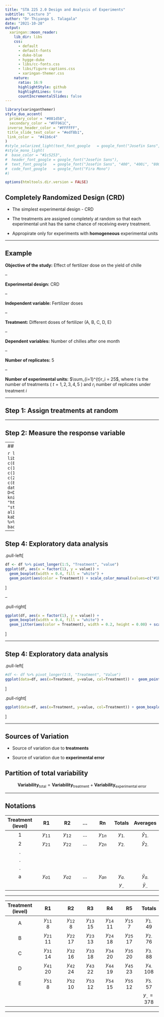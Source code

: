 ```yaml
---
title: "STA 225 2.0 Design and Analysis of Experiments"
subtitle: "Lecture 3"
author: "Dr Thiyanga S. Talagala"
date: "2021-10-28"
output:
  xaringan::moon_reader:
    lib_dir: libs
    css: 
      - default
      - default-fonts
      - duke-blue
      - hygge-duke
      - libs/cc-fonts.css
      - libs/figure-captions.css
      - xaringan-themer.css
    nature:
      ratio: 16:9
      highlightStyle: github
      highlightLines: true
      countIncrementalSlides: false
---
```

```r
library(xaringanthemer)
style_duo_accent(
  primary_color = "#081d58",
  secondary_color = "#FF961C",
 inverse_header_color = "#FFFFFF",
 title_slide_text_color = "#edf8b1",
 link_color =  "#41b6c4"
)
#style_solarized_light(text_font_google   = google_font("Josefin Sans", "400", "400i", "800i", "800"))
#style_mono_light(
#  base_color = "#1c5253",
#  header_font_google = google_font("Josefin Sans"),
#  text_font_google   = google_font("Josefin Sans", "400", "400i", "800i", "800"),
#  code_font_google   = google_font("Fira Mono")
#)
```

<style>

.center2 {
  margin: 0;
  position: absolute;
  top: 50%;
  left: 50%;
  -ms-transform: translate(-50%, -50%);
  transform: translate(-50%, -50%);
}

</style>

<style type="text/css">
.remark-slide-content {
    font-size: 30px;
}
</style>
```r
options(htmltools.dir.version = FALSE)
```



## Completely Randomized Design (CRD)

- The simplest experimental design - CRD

- The treatments are assigned completely at random so that each experimental unit has the same chance of receiving every treatment.

- Appropirate only for experiments with **homogeneous** experimental units

---

## Example

**Objective of the study:** Effect of fertilizer dose on the yield of chille

--

**Experimental design:** CRD

--

**Independent variable:** Fertilizer doses 

--

**Treatment:** Different doses of fertilizer (A, B, C, D, E)

--

**Dependent variables:** Number of chilles after one month

--

**Number of replicates:** 5

--

**Number of experimental units:** $\sum_{i=1}^{t}r_i = 25$, where $t$ is the number of treatments ( $t = 1, 2, 3, 4, 5$ ) and $r_i$ number of replicates under treatment $i$


---

## Step 1: Assign treatments at random



---

## Step 2: Measure the response variable


---
## Step 3: Organize data

```r
library(tidyverse)
library(kableExtra)
A <- c(8, 8, 15, 11, 7)
B <- c(11, 17, 13, 18, 17)
C <- c(14, 16, 18, 20, 20)
D <- c(20, 24, 22, 19, 23)
E <- c(8, 10, 12, 15, 12)
df <- data.frame(A=A, B=B, C=C, D=D, E=E)
df %>% knitr::kable(format = "html", table.attr = "style='width:50%;'",  align = "c") %>% 
  kableExtra::kable_styling() %>% row_spec(1:5, background="green")
```

---


## Step 4: Exploratory data analysis

.pull-left[

```r
df <- df %>% pivot_longer(1:5, "Treatment", "value")
ggplot(df, aes(x = factor(1), y = value)) +
  geom_boxplot(width = 0.4, fill = "white") +
  geom_point(aes(color = Treatment)) + scale_color_manual(values=c("#1b9e77", "#d95f02", "#7570b3", "#e7298a", "#66a61e"))  
```

]

--

.pull-right[

```r
ggplot(df, aes(x = factor(1), y = value)) +
  geom_boxplot(width = 0.4, fill = "white") +
  geom_jitter(aes(color = Treatment), width = 0.2, height = 0.00) + scale_color_manual(values=c("#1b9e77", "#d95f02", "#7570b3", "#e7298a", "#66a61e"))  
```

]




---

## Step 4: Exploratory data analysis

.pull-left[

```r
#df <- df %>% pivot_longer(1:5, "Treatment", "Value")
ggplot(data=df, aes(x=Treatment, y=value, col=Treatment)) +  geom_point() + scale_color_manual(values=c("#1b9e77", "#d95f02", "#7570b3", "#e7298a", "#66a61e")) 
```

]


.pull-right[

```r
ggplot(data=df, aes(x=Treatment, y=value, col=Treatment)) + geom_boxplot(aes(fill=Treatment), alpha=0.5) +   geom_point(colour="black", alpha=0.5) + scale_color_manual(values=c("#1b9e77", "#d95f02", "#7570b3", "#e7298a", "#66a61e")) +  scale_fill_manual(values=c("#1b9e77", "#d95f02", "#7570b3", "#e7298a", "#66a61e")) 
```


]

---

## Sources of Variation

- Source of variation due to **treatments**


- Source of variation due to **experimental error**

## Partition of total variability

<style>
div.blue pre { background-color:lightblue; }
div.blue pre.r { background-color:red; }
</style>

<div class = "red">
$$\textbf{Variability}_\text{total} = \textbf{Variability}_\text{treatment} + \textbf{Variability}_\text{experimental error}$$
</div>


---

## Notations

| Treatment (level) 	|  R1 	|  R2	|  ...	| Rn 	| Totals 	|  Averages	|
|:---:	| :-----:	| :---:	| :---:	| :---:	| :---:	| :---:	|
|  1	| $y_{11}$ 	|  $y_{12}$	|  ...	| $y_{1n}$	|  $y_{1.}$	| $\bar{y}_{1.}$ 	|
|  2	| $y_{21}$ 	| $y_{22}$ 	| ... 	| $y_{2n}$ 	| $y_{2.}$ 	| $\bar{y}_{2.}$	|
| . 	|  	|  	|  	|  	|  	|  	|
| . 	|  	|  	|  	|  	|  	|  	|
| . 	|  	|  	|  	|  	|  	|  	|
|  a	| $y_{a1}$ 	| $y_{a2}$ 	|  ...	| $y_{an}$ 	| $y_{a.}$ 	| $\bar{y}_{a.}$ 	|
|  	|  	| 	|  	| 	| $y_{..}$ 	| $\bar{y}_{..}$ 	|


---


| Treatment (level) 	|  R1 	|  R2	| R3| R4	| R5 	| Totals 	|  Averages  	|
|:---:	| :-----:	| :---:	| :---:	| :---:	| :---:	| :---:	|
|  A	| $y_{11}$ <br> 8 	| $y_{12}$ <br> 8	| $y_{13}$ <br> 15 | $y_{14}$ <br> 11	| $y_{15}$ <br> 7	|  $y_{1.}$  <br> 49	| $\bar{y}_{1.}$ <br> 9.8	|
|  B	| $y_{21}$ <br> 11 	| $y_{22}$ <br> 17	| $y_{23}$ <br> 13 | $y_{24}$ <br> 18	| $y_{25}$ <br> 17	|  $y_{2.}$ <br>	76| $\bar{y}_{2.}$ <br> 15.2 	|
|  C	| $y_{31}$ <br> 14 	| $y_{32}$ <br> 16	| $y_{33}$ <br> 18 | $y_{34}$ <br> 20	| $y_{35}$ <br> 20	|  $y_{3.}$ <br>	88| $\bar{y}_{3.}$ <br> 17.6 	|
|  D	| $y_{41}$ <br> 20 	| $y_{42}$ <br> 24	| $y_{43}$ <br> 22 | $y_{44}$ <br> 19	| $y_{45}$ <br> 23	|  $y_{4.}$ <br> 108	| $\bar{y}_{4.}$ <br> 	21.6|
|  E	| $y_{51}$ <br> 8 	| $y_{52}$ <br> 10	| $y_{53}$ <br> 12 | $y_{54}$ <br> 15	| $y_{55}$ <br> 12	|  $y_{5.}$ <br>	57| $\bar{y}_{5.}$ <br> 11.4 	|
|  	|  	| 	| | 	| 	|  $y_{..} = 378$| $\frac{378}{25} = \frac{75.6}{5} = 15.12$ 	|


---


